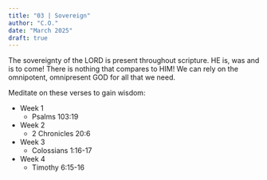 ```yaml
---
title: "03 | Sovereign"
author: "C.O."
date: "March 2025"
draft: true
---
```


The sovereignty of the LORD is present throughout scripture. HE is, was and is to come! There is nothing that compares to HIM! We can rely on the omnipotent, omnipresent GOD for all that we need.

Meditate on these verses to gain wisdom:

-   Week 1
    -   Psalms 103:19
-   Week 2
    -   2 Chronicles 20:6
-   Week 3
    -   Colossians 1:16-17
-   Week 4
    -   Timothy 6:15-16
